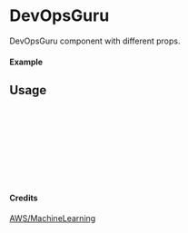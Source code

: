 
<Meta of={DevOpsGuru} title="AWS/MachineLearning/DevOpsGuru" />

# DevOpsGuru

DevOpsGuru component with different props.

#### Example

<Canvas of={DevOpsGuru.Primary} />

## Usage

```ts
import { DevOpsGuru } from "yadl-ui";

const Example = () => {
  return (
      <DevOpsGuru />
  );
};

export default Example;
```

#### Credits
[AWS/MachineLearning](https://aws-icons.com/)

